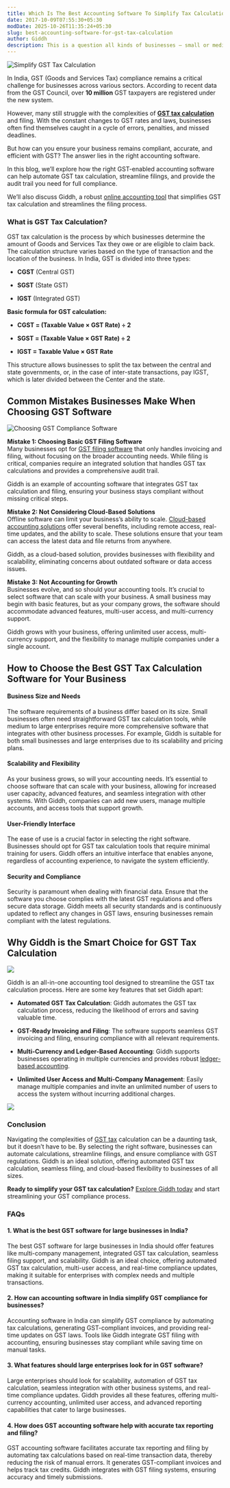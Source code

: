 ```yaml
---
title: Which Is The Best Accounting Software To Simplify Tax Calculation
date: 2017-10-09T07:55:30+05:30
modDate: 2025-10-26T11:35:24+05:30
slug: best-accounting-software-for-gst-tax-calculation
author: Giddh
description: This is a question all kinds of businesses — small or medium, large or very large — have been asking since the GST implementation. But before you
---
```


![ Simplify GST Tax Calculation](/img/blog/best-accounting-software-for-gst-tax-calculation/simplify-gst-tax-calculation.jpg)

In India, GST (Goods and Services Tax) compliance remains a critical challenge for businesses across various sectors. According to recent data from the GST Council, over **10 million** GST taxpayers are registered under the new system.

However, many still struggle with the complexities of [**GST tax calculation**](https://giddh.com/in/gst) and filing. With the constant changes to GST rates and laws, businesses often find themselves caught in a cycle of errors, penalties, and missed deadlines.

But how can you ensure your business remains compliant, accurate, and efficient with GST? The answer lies in the right accounting software.

In this blog, we’ll explore how the right GST-enabled accounting software can help automate GST tax calculation, streamline filings, and provide the audit trail you need for full compliance.

We’ll also discuss Giddh, a robust [online accounting tool](https://giddh.com/blog/features-every-online-accounting-software-must-have?page=5) that simplifies GST tax calculation and streamlines the filing process.

### **What is GST Tax Calculation?**

GST tax calculation is the process by which businesses determine the amount of Goods and Services Tax they owe or are eligible to claim back. The calculation structure varies based on the type of transaction and the location of the business. In India, GST is divided into three types:

- **CGST** (Central GST)

- **SGST** (State GST)

- **IGST** (Integrated GST)

**Basic formula for GST calculation:**

- **CGST \= (Taxable Value × GST Rate) ÷ 2**

- **SGST \= (Taxable Value × GST Rate) ÷ 2**

- **IGST \= Taxable Value × GST Rate**

This structure allows businesses to split the tax between the central and state governments, or, in the case of inter-state transactions, pay IGST, which is later divided between the Center and the state.

## Common Mistakes Businesses Make When Choosing GST Software

![Choosing GST Compliance Software](/img/blog/best-accounting-software-for-gst-tax-calculation/choosing-gst-compliance-software.jpg)

**Mistake 1: Choosing Basic GST Filing Software**  
Many businesses opt for [GST filing software](https://giddh.com/blog/gst-compliant-accounting-software-for-businesses) that only handles invoicing and filing, without focusing on the broader accounting needs. While filing is critical, companies require an integrated solution that handles GST tax calculations and provides a comprehensive audit trail.

Giddh is an example of accounting software that integrates GST tax calculation and filing, ensuring your business stays compliant without missing critical steps.

**Mistake 2: Not Considering Cloud-Based Solutions**  
Offline software can limit your business’s ability to scale. [Cloud-based accounting solutions](https://giddh.com/blog/benefits-of-cloud-based-accounting-software?page=2) offer several benefits, including remote access, real-time updates, and the ability to scale. These solutions ensure that your team can access the latest data and file returns from anywhere.

Giddh, as a cloud-based solution, provides businesses with flexibility and scalability, eliminating concerns about outdated software or data access issues.

**Mistake 3: Not Accounting for Growth**  
Businesses evolve, and so should your accounting tools. It’s crucial to select software that can scale with your business. A small business may begin with basic features, but as your company grows, the software should accommodate advanced features, multi-user access, and multi-currency support.

Giddh grows with your business, offering unlimited user access, multi-currency support, and the flexibility to manage multiple companies under a single account.

## How to Choose the Best GST Tax Calculation Software for Your Business

#### **Business Size and Needs**

The software requirements of a business differ based on its size. Small businesses often need straightforward GST tax calculation tools, while medium to large enterprises require more comprehensive software that integrates with other business processes. For example, Giddh is suitable for both small businesses and large enterprises due to its scalability and pricing plans.

#### **Scalability and Flexibility**

As your business grows, so will your accounting needs. It’s essential to choose software that can scale with your business, allowing for increased user capacity, advanced features, and seamless integration with other systems. With Giddh, companies can add new users, manage multiple accounts, and access tools that support growth.

#### **User-Friendly Interface**

The ease of use is a crucial factor in selecting the right software. Businesses should opt for GST tax calculation tools that require minimal training for users. Giddh offers an intuitive interface that enables anyone, regardless of accounting experience, to navigate the system efficiently.

#### **Security and Compliance**

Security is paramount when dealing with financial data. Ensure that the software you choose complies with the latest GST regulations and offers secure data storage. Giddh meets all security standards and is continuously updated to reflect any changes in GST laws, ensuring businesses remain compliant with the latest regulations.

## Why Giddh is the Smart Choice for GST Tax Calculation

[![](/img/blog/best-accounting-software-for-gst-tax-calculation/giddh-home-page-ind.png)](https://giddh.com/in)

Giddh is an all-in-one accounting tool designed to streamline the GST tax calculation process. Here are some key features that set Giddh apart:

- **Automated GST Tax Calculation**: Giddh automates the GST tax calculation process, reducing the likelihood of errors and saving valuable time.

- **GST-Ready Invoicing and Filing**: The software supports seamless GST invoicing and filing, ensuring compliance with all relevant requirements.

- **Multi-Currency and Ledger-Based Accounting**: Giddh supports businesses operating in multiple currencies and provides robust [ledger-based accounting](https://giddh.com/blog/general-ledger?page=1).

- **Unlimited User Access and Multi-Company Management**: Easily manage multiple companies and invite an unlimited number of users to access the system without incurring additional charges.

![](/img/blog/best-accounting-software-for-gst-tax-calculation/cta.jpg)

### **Conclusion**

Navigating the complexities of [GST tax](https://giddh.com/in/gst) calculation can be a daunting task, but it doesn’t have to be. By selecting the right software, businesses can automate calculations, streamline filings, and ensure compliance with GST regulations. Giddh is an ideal solution, offering automated GST tax calculation, seamless filing, and cloud-based flexibility to businesses of all sizes.

**Ready to simplify your GST tax calculation?** [Explore Giddh today](https://giddh.com/in/gst) and start streamlining your GST compliance process.

### **FAQs**

#### **1\. What is the best GST software for large businesses in India?**

The best GST software for large businesses in India should offer features like multi-company management, integrated GST tax calculation, seamless filing support, and scalability. Giddh is an ideal choice, offering automated GST tax calculation, multi-user access, and real-time compliance updates, making it suitable for enterprises with complex needs and multiple transactions.

#### **2\. How can accounting software in India simplify GST compliance for businesses?**

Accounting software in India can simplify GST compliance by automating tax calculations, generating GST-compliant invoices, and providing real-time updates on GST laws. Tools like Giddh integrate GST filing with accounting, ensuring businesses stay compliant while saving time on manual tasks.

#### **3\. What features should large enterprises look for in GST software?**

Large enterprises should look for scalability, automation of GST tax calculation, seamless integration with other business systems, and real-time compliance updates. Giddh provides all these features, offering multi-currency accounting, unlimited user access, and advanced reporting capabilities that cater to large businesses.

#### **4\. How does GST accounting software help with accurate tax reporting and filing?**

GST accounting software facilitates accurate tax reporting and filing by automating tax calculations based on real-time transaction data, thereby reducing the risk of manual errors. It generates GST-compliant invoices and helps track tax credits. Giddh integrates with GST filing systems, ensuring accuracy and timely submissions.
